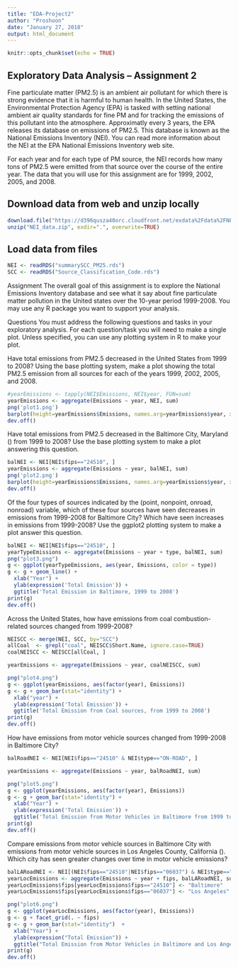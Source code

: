 ```yaml
---
title: "EDA-Project2"
author: "Proshoon"
date: "January 27, 2018"
output: html_document
---
```


```r
knitr::opts_chunk$set(echo = TRUE)
```

## Exploratory Data Analysis -- Assignment 2

Fine particulate matter (PM2.5) is an ambient air pollutant for which there is strong evidence that it is harmful to human health. In the United States, the Environmental Protection Agency (EPA) is tasked with setting national ambient air quality standards for fine PM and for tracking the emissions of this pollutant into the atmosphere. Approximatly every 3 years, the EPA releases its database on emissions of PM2.5. This database is known as the National Emissions Inventory (NEI). You can read more information about the NEI at the EPA National Emissions Inventory web site.

For each year and for each type of PM source, the NEI records how many tons of PM2.5 were emitted from that source over the course of the entire year. The data that you will use for this assignment are for 1999, 2002, 2005, and 2008.

## Download data from web and unzip locally

```r
download.file("https://d396qusza40orc.cloudfront.net/exdata%2Fdata%2FNEI_data.zip", "NEI_data.zip")
unzip("NEI_data.zip", exdir=".", overwrite=TRUE)
```

## Load data from files

```r
NEI <- readRDS("summarySCC_PM25.rds")
SCC <- readRDS("Source_Classification_Code.rds")
```

Assignment
The overall goal of this assignment is to explore the National Emissions Inventory database and see what it say about fine particulate matter pollution in the United states over the 10-year period 1999-2008. You may use any R package you want to support your analysis.

Questions
You must address the following questions and tasks in your exploratory analysis. For each question/task you will need to make a single plot. Unless specified, you can use any plotting system in R to make your plot.

Have total emissions from PM2.5 decreased in the United States from 1999 to 2008? Using the base plotting system, make a plot showing the total PM2.5 emission from all sources for each of the years 1999, 2002, 2005, and 2008.

```r
#yearEmissions <- tapply(NEI$Emissions, NEI$year, FUN=sum)
yearEmissions <- aggregate(Emissions ~ year, NEI, sum)
png('plot1.png')
barplot(height=yearEmissions$Emissions, names.arg=yearEmissions$year, xlab="Year", ylab=expression('Total Emission'),main=expression('Total Emissions in Different Years'))
dev.off()
```
Have total emissions from PM2.5 decreased in the Baltimore City, Maryland () from 1999 to 2008? Use the base plotting system to make a plot answering this question.
```r
balNEI <- NEI[NEI$fips=="24510", ]
yearEmissions <- aggregate(Emissions ~ year, balNEI, sum)
png('plot2.png')
barplot(height=yearEmissions$Emissions, names.arg=yearEmissions$year, xlab="Year", ylab=expression('Total Emission'),main=expression('Total Emissions in Baltimore City in Different Years'))
dev.off()
```
Of the four types of sources indicated by the  (point, nonpoint, onroad, nonroad) variable, which of these four sources have seen decreases in emissions from 1999-2008 for Baltimore City? Which have seen increases in emissions from 1999-2008? Use the ggplot2 plotting system to make a plot answer this question.
```r
balNEI <- NEI[NEI$fips=="24510", ]
yearTypeEmissions <- aggregate(Emissions ~ year + type, balNEI, sum)
png("plot3.png")
g <- ggplot(yearTypeEmissions, aes(year, Emissions, color = type))
g <- g + geom_line() +
  xlab("Year") +
  ylab(expression('Total Emission')) +
  ggtitle('Total Emission in Baltimore, 1999 to 2008')
print(g)
dev.off()
```
Across the United States, how have emissions from coal combustion-related sources changed from 1999-2008?
```r
NEISCC <- merge(NEI, SCC, by="SCC")
allCoal  <- grepl("coal", NEISCC$Short.Name, ignore.case=TRUE)
coalNEISCC <- NEISCC[allCoal, ]

yearEmissions <- aggregate(Emissions ~ year, coalNEISCC, sum)

png("plot4.png")
g <- ggplot(yearEmissions, aes(factor(year), Emissions))
g <- g + geom_bar(stat="identity") +
  xlab("year") +
  ylab(expression('Total Emission')) +
  ggtitle('Total Emission from Coal sources, from 1999 to 2008')
print(g)
dev.off()
```
How have emissions from motor vehicle sources changed from 1999-2008 in Baltimore City?
```r
balRoadNEI <- NEI[NEI$fips=="24510" & NEI$type=="ON-ROAD", ]

yearEmissions <- aggregate(Emissions ~ year, balRoadNEI, sum)

png("plot5.png")
g <- ggplot(yearEmissions, aes(factor(year), Emissions))
g <- g + geom_bar(stat="identity") +
  xlab("Year") +
  ylab(expression('Total Emission')) +
  ggtitle('Total Emission from Motor Vehicles in Baltimore from 1999 to 2008')
print(g)
dev.off()
```
Compare emissions from motor vehicle sources in Baltimore City with emissions from motor vehicle sources in Los Angeles County, California (). Which city has seen greater changes over time in motor vehicle emissions?
```r
balLARoadNEI <- NEI[(NEI$fips=="24510"|NEI$fips=="06037") & NEI$type=="ON-ROAD",  ]
yearLocEmissions <- aggregate(Emissions ~ year + fips, balLARoadNEI, sum)
yearLocEmissions$fips[yearLocEmissions$fips=="24510"] <- "Baltimore"
yearLocEmissions$fips[yearLocEmissions$fips=="06037"] <- "Los Angeles"

png("plot6.png")
g <- ggplot(yearLocEmissions, aes(factor(year), Emissions))
g <- g + facet_grid(. ~ fips)
g <- g + geom_bar(stat="identity")  +
  xlab("Year") +
  ylab(expression("Total Emission")) +
  ggtitle("Total Emission from Motor Vehicles in Baltimore and Los Angeles, 1999-2008")
print(g)
dev.off()

```
